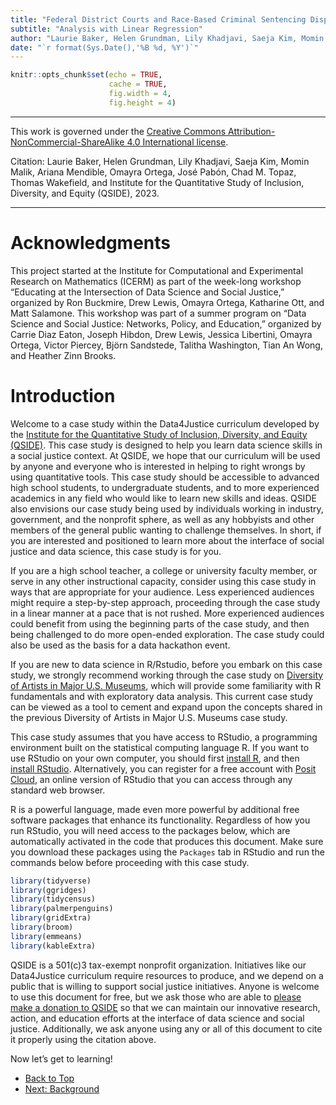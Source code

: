 ```yaml
---
title: "Federal District Courts and Race-Based Criminal Sentencing Disparities"
subtitle: "Analysis with Linear Regression"
author: "Laurie Baker, Helen Grundman, Lily Khadjavi, Saeja Kim, Momin Malik, Ariana Mendible, Omayra Ortega, José Pabón, Chad M. Topaz, Thomas Wakefield \n"
date: "`r format(Sys.Date(),'%B %d, %Y')`"
---
```


```r
knitr::opts_chunk$set(echo = TRUE,
                      cache = TRUE,
                      fig.width = 4,
                      fig.height = 4)
```

---

This work is governed under the [Creative Commons Attribution-NonCommercial-ShareAlike 4.0 International license](https://creativecommons.org/licenses/by-nc-sa/4.0/).

Citation: Laurie Baker, Helen Grundman, Lily Khadjavi, Saeja Kim, Momin Malik, Ariana Mendible, Omayra Ortega, José Pabón, Chad M. Topaz, Thomas Wakefield, and Institute for the Quantitative Study of Inclusion, Diversity, and Equity (QSIDE), 2023.

---

# Acknowledgments

This project started at the Institute for Computational and Experimental Research on Mathematics (ICERM) as part of the week-long workshop "Educating at the Intersection of Data Science and Social Justice," organized by Ron Buckmire, Drew Lewis, Omayra Ortega, Katharine Ott, and Matt Salamone. This workshop was part of a summer program on "Data Science and Social Justice: Networks, Policy, and Education," organized by Carrie Diaz Eaton, Joseph Hibdon, Drew Lewis, Jessica Libertini, Omayra Ortega, Victor Piercey, Björn Sandstede, Talitha Washington, Tian An Wong, and Heather Zinn Brooks.

# Introduction

Welcome to a case study within the Data4Justice curriculum developed by the [Institute for the Quantitative Study of Inclusion, Diversity, and Equity (QSIDE)](http://www.qsideinstitute.org). This case study is designed to help you learn data science skills in a social justice context. At QSIDE, we hope that our curriculum will be used by anyone and everyone who is interested in helping to right wrongs by using quantitative tools. This case study should be accessible to advanced high school students, to undergraduate students, and to more experienced academics in any field who would like to learn new skills and ideas. QSIDE also envisions our case study being used by individuals working in industry, government, and the nonprofit sphere, as well as any hobbyists and other members of the general public wanting to challenge themselves. In short, if you are interested and positioned to learn more about the interface of social justice and data science, this case study is for you.

If you are a high school teacher, a college or university faculty member, or serve in any other instructional capacity, consider using this case study in ways that are appropriate for your audience. Less experienced audiences might require a step-by-step approach, proceeding through the case study in a linear manner at a pace that is not rushed. More experienced audiences could benefit from using the beginning parts of the case study, and then being challenged to do more open-ended exploration. The case study could also be used as the basis for a data hackathon event.

If you are new to data science in R/Rstudio, before you embark on this case study, we strongly recommend working through the case study on [Diversity of Artists in Major U.S. Museums](https://htmlpreview.github.io/?https://github.com/qsideinstitute/Data4Justice-Curriculum/blob/main/Data4Justice-Curriculum-v4.html), which will provide some familiarity with R fundamentals and with exploratory data analysis. This current case study can be viewed as a tool to cement and expand upon the concepts shared in the previous Diversity of Artists in Major U.S. Museums case study. 

This case study assumes that you have access to RStudio, a programming environment built on the statistical computing language R. If you want to use RStudio on your own computer, you should first [install R](https://cran.r-project.org), and then [install RStudio](https://www.rstudio.com/products/rstudio/download/#download). Alternatively, you can register for a free account with [Posit Cloud](https://posit.cloud), an online version of RStudio that you can access through any standard web browser. 

R is a powerful language, made even more powerful by additional free software packages that enhance its functionality. Regardless of how you run RStudio, you will need access to the packages below, which are automatically activated in the code that produces this document. Make sure you download these packages using the `Packages` tab in RStudio and run the commands below before proceeding with this case study.

```r
library(tidyverse)
library(ggridges)
library(tidycensus)
library(palmerpenguins)
library(gridExtra)
library(broom)
library(emmeans)
library(kableExtra)
```

QSIDE is a 501(c)3 tax-exempt nonprofit organization. Initiatives like our Data4Justice curriculum require resources to produce, and we depend on a public that is willing to support social justice initiatives. Anyone is welcome to use this document for free, but we ask those who are able to [please make a donation to QSIDE](https://qsideinstitute.org/support-us/donate/) so that we can maintain our innovative research, action, and education efforts at the interface of data science and social justice. Additionally, we ask anyone using any or all of this document to cite it properly using the citation above.

Now let's get to learning!

<!-- Add previous/next buttons to bottom of page -->
<ul class="pager"> <!--this is the style of the button-->
<li><a href="#">Back to Top</a></li> <!--This button takes me to the table of contents-->
<li><a href="background.html">Next: Background</a></li> <!--This button takes me to the previous page-->
</ul>